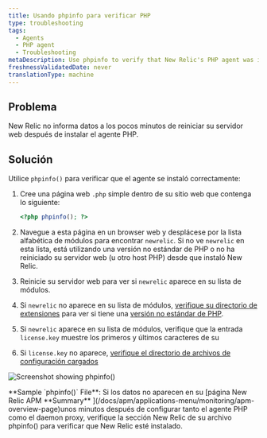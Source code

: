 ```yaml
---
title: Usando phpinfo para verificar PHP
type: troubleshooting
tags:
  - Agents
  - PHP agent
  - Troubleshooting
metaDescription: Use phpinfo to verify that New Relic's PHP agent was installed correctly.
freshnessValidatedDate: never
translationType: machine
---
```



## Problema

New Relic no informa datos a los pocos minutos de reiniciar su servidor web después de instalar el agente PHP.

## Solución

Utilice `phpinfo()` para verificar que el agente se instaló correctamente:

1. Cree una página web `.php` simple dentro de su sitio web que contenga lo siguiente:

   ```php
   <?php phpinfo(); ?>
   ```

2. Navegue a esta página en un browser web y desplácese por la lista alfabética de módulos para encontrar `newrelic`. Si no ve `newrelic` en esta lista, está utilizando una versión no estándar de PHP o no ha reiniciado su servidor web (u otro host PHP) desde que instaló New Relic.

3. Reinicie su servidor web para ver si `newrelic` aparece en su lista de módulos.

4. Si `newrelic` no aparece en su lista de módulos, [verifique su directorio de extensiones](/docs/php/php-kb-104) para ver si tiene una [versión no estándar de PHP](/docs/php/php-agent-installation-non-standard-php).

5. Si `newrelic` aparece en su lista de módulos, verifique que la entrada `license.key` muestre los primeros y últimos caracteres de su<InlinePopover type="licenseKey"/>

6. Si `license.key` no aparece, [verifique el directorio de archivos de configuración cargados](/docs/agents/php-agent/troubleshooting/checking-loaded-configuration-files-directory)

<img
  alt="Screenshot showing phpinfo()"
  src={apmPhpNrLicense}
/>

<figcaption>
  <DoNotTranslate>**Sample `phpinfo()` File**</DoNotTranslate>: Si los datos no aparecen en su [página New Relic APM <DoNotTranslate>**Summary**</DoNotTranslate> ](/docs/apm/applications-menu/monitoring/apm-overview-page)unos minutos después de configurar tanto el agente PHP como el daemon proxy, verifique la sección New Relic de su archivo phpinfo() para verificar que New Relic esté instalado.
</figcaption>
